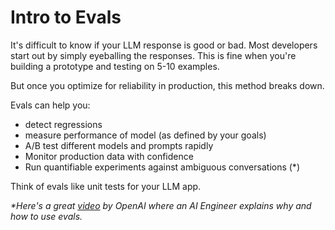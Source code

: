 # Intro to Evals

It's difficult to know if your LLM response is good or bad. Most developers start out by simply eyeballing the responses.
This is fine when you're building a prototype and testing on 5-10 examples.

But once you optimize for reliability in production, this method breaks down.

Evals can help you:

- detect regressions
- measure performance of model (as defined by your goals)
- A/B test different models and prompts rapidly
- Monitor production data with confidence
- Run quantifiable experiments against ambiguous conversations (\*)

Think of evals like unit tests for your LLM app.

_\*Here's a great [video](https://youtu.be/XGJNo8TpuVA?feature=shared&t=1140) by OpenAI where an AI Engineer explains why and how to use evals._
